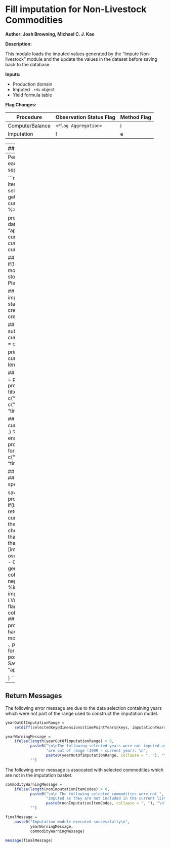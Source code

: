 # Fill imputation for Non-Livestock Commodities

**Author: Josh Browning, Michael C. J. Kao**

**Description:**

This module loads the imputed values generated by the "Impute Non-livestock"
module and the update the values in the dataset before saving back to the
database.

**Inputs:**

* Production domain
* Imputed `.rds` object
* Yield formula table

**Flag Changes:**

| Procedure | Observation Status Flag | Method Flag |
| --- | --- | --- |
| Compute/Balance | `<Flag Aggregation>` | i |
| Imputation | I | e |

---
## Initialisation

Load the libraries

```r
suppressMessages({
    library(faosws)
    library(faoswsUtil)
    library(faoswsProduction)
    library(faoswsProcessing)
    library(faoswsEnsure)
    library(magrittr)
    library(dplyr)
})
```

set up for the test environment and parameters

```r
R_SWS_SHARE_PATH = Sys.getenv("R_SWS_SHARE_PATH")
modelLoadingPath = paste0(R_SWS_SHARE_PATH, "/kao/production/imputation_fit/")
```

This return FALSE if on the Statistical Working System

```r
if(CheckDebug()){

    library(faoswsModules)
    SETTINGS = ReadSettings("sws.yml")

    ## If you're not on the system, your settings will overwrite any others
    R_SWS_SHARE_PATH = SETTINGS[["share"]]

    ## Define where your certificates are stored
    SetClientFiles(SETTINGS[["certdir"]])

    ## Get session information from SWS. Token must be obtained from web interface
    GetTestEnvironment(baseUrl = SETTINGS[["server"]],
                       token = SETTINGS[["token"]])
    modelLoadingPath = SETTINGS[["load_imputation_path"]]
}


selectedKey = swsContext.datasets[[1]]
```

Get the full imputation Datakey

```r
completeImputationKey = getCompleteImputationKey()
```

Subset the item of the complete key to the selected items. We use the
complete key to subset as the selection may not include the full list of
year/country/elements

```r
selectedImputationItems = selectImputationItem(selectedKey, completeImputationKey)
```

Test whether the selected keys are in the complete key, if not in the
completeImputationKey, then it will be returned as a message that the item
should probably be added in.

```r
nonImputationItemCodes = nonImputationItems(selectedKey, completeImputationKey)
```

---
Perform Imputation
Start the imputation, looping through each item since the model are fitted
for each item separately.

```r
for(i in seq(selectedImputationItems)){
    ## Select the item and the associate formula/elements
    currentItem = selectedImputationItems[i]
    currentFormula = getYieldFormula(currentItem)
    currentElements =
        currentFormula %>%
        select(input, productivity, output) %>%
        unlist(x = ., use.names = FALSE)

    processingParams =
        productionProcessingParameters(
            datasetConfig = GetDatasetConfig("agriculture", "aproduction"),
            productionCode = currentFormula$output,
            areaHarvestedCode = currentFormula$input,
            yieldCode = currentFormula$productivity)

    ## Give warning if the imputed data set does not exist
    if(!imputationExist(modelLoadingPath = modelLoadingPath,
                        item = currentItem))
        stop("Imputation does not exist for item '", currentItem,
             "'. Please run imputation model first.")

    ## TODO (Michael): This creates the name of the imputation
    ##                 object. Probably need a function to standardise
    ##                 and sync this with the create_imputed_dataset
    ##                 module.
    modelName = createImputationObjectName(item = currentItem)

    ## Modify the selected key
    subKey = selectedKey
    subKey@dimensions$measuredItemCPC@keys = currentItem
    subKey@dimensions$measuredElement@keys = currentElements

    print(paste0("Filling missing values for item: ",
                 currentItem, " (",  i, " out of ",
                 length(selectedImputationItems),")"))

    ## Load the fitted values
    imputedValues =
        readRDS(file = paste0(modelLoadingPath, modelName)) %>%
        preProcessing(data = .) %>%
        filter(flagObservationStatus == "I" & flagMethod %in% c("i", "e")) %>%
        setkeyv(x = ., col = c("geographicAreaM49", "measuredItemCPC",
                               "timePointYears", "measuredElement"))

    ## Load the selected data from the data base
    currentValues =
        GetData(subKey) %>%
        fillRecord(data = .) %>%
        preProcessing(data = .) %>%
        ensureProductionInputs(data = .,
                               processingParam = processingParameters,
                               formulaParameters = formulaParameters) %>%
        setkeyv(x = , col = c("geographicAreaM49", "measuredItemCPC",
                              "timePointYears", "measuredElement"))

    ## NOTE (Michael): Need to think about what should be
    ##                 updated. Should we over-write all the data with
    ##                 specific set of flags, or only values that are
    ##                 missing?

    saveResult =
        {
            ## NOTE (Michael): Only impute production if the item is
            ##                 not a primary commodity.
            if(isPrimary(currentItem)){
                return(currentValues)
            } else {
                return(currentValues[measuredElement %in%
                                     currentFormula[, output], ])
            }
        } %>%
        ## Inner join with the imputed data
        ##
        ## TODO (Michael): Need to add a check here if the
        ##                 imputedValues dataset is smaller than the
        ##                 selected values. This is an indication that
        ##                 the imputation does not perform on all
        ##                 data.
        .[imputedValues, ] %>%
        ## Subset only flags that can be over-written
        ##
        ## i - calculated based on identity.
        ## t - Carry-forward estimate.
        ## e - Estimate automatically generated by a statistical algorithm.
        ## n - Value not collected or estimated, but can be assumed to be
        ##     negligible.
        ## u - Value not known.
        filter(flagMethod %in% c("i", "t", "e", "n", "u")) %>%
        ## Assign the imputed value to the current dataset
        mutate(Value = i.Value,
               flagObservationStatus = i.flagObservationStatus,
               flagMethod = i.flagMethod) %>%
        ## Remove imputation column
        select(.data = ., select = -starts_with("i.")) %>%
        ## Module testing
        ##
        ## NOTE (Michael): The check production balanced might fail because the
        ##                 data may have been updated since the production
        ##                 imputation module was performed.
        ensureProductionOutputs(data = .,
                                processingParameters = processingParameters,
                                formulaParameters = formulaParameters) %>%
        postProcessing(data = .) %>%
        ## Save data back
        SaveData(domain = "agriculture", dataset = "aproduction", data = .)

}
```

---
## Return Messages

The following error message are due to the data selection containing years
which were not part of the range used to construct the imputation model.

```r
yearOutOfImputationRange =
    setdiff(selectedKey@dimensions$timePointYears@keys, imputationYears)

yearWarningMessage =
    ifelse(length(yearOutOfImputationRange) > 0,
           paste0("\n\nThe following selected years were not imputed as they ",
                  "are out of range (1999 - current year): \n",
                  paste0(yearOutOfImputationRange, collapse = ", "), "\n"),
           "")
```

The following error message is assocated with selected commodities which are
not in the imputation basket.

```r
commodityWarningMessage =
    ifelse(length(nonImputationItemCodes) > 0,
           paste0("\n\n The following selected commodities were not ",
                  "imputed as they are not included in the current list:\n",
                  paste0(nonImputationItemCodes, collapse = ", "), "\n"),
           "")

finalMessage =
    paste0("Imputation module executed successfully\n",
           yearWarningMessage,
           commodityWarningMessage)

message(finalMessage)
```

